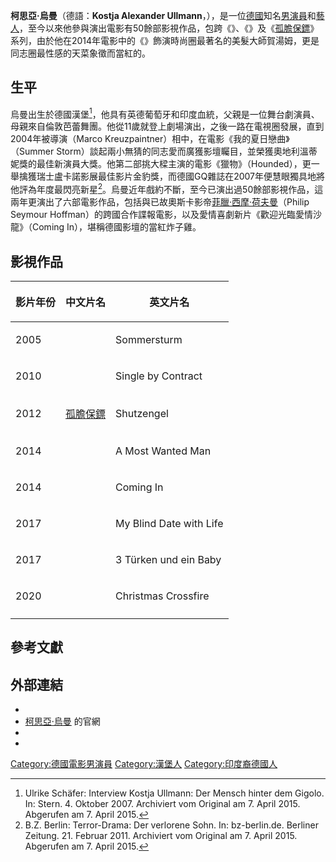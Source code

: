 {{blpsources|time=2016-03-16T10:00:00+00:00}}
{{tone|time=2016-03-16T10:00:00+00:00}}
{{藝人
|姓名 = 柯思亞·烏曼
|民族 = 英德葡萄牙和印度血統
|出生日期 = {{Birth date and age|1984|05|30}}
|代表作=《[[我的夏日戀曲|我的夏日戀曲]]》、《[[諜報風雲|諜報風雲]]》、《[[孤膽保鏢|孤膽保鏢]]》及《[[歡迎光臨愛情沙龍|歡迎光臨愛情沙龍]]》
|網站 = http://www.kostja-ullmann.de/
| type=男演員
|英文名 = Kostja Ullmann
|图片 = File:AV0A0356 Kostja Ullmann (cropped).jpg
|图片尺寸 = 250px
|图片简介 = 柯思亞·烏曼
|国籍 = {{德國}}
|出生地点 = [[德國|德國]][[漢堡|漢堡]]
|职业 = 演员、藝人
|语言 = [[英语|英语]]、[[德語|德語]]
|活跃年代 = 1998年至今
|imdb = 0880518
}}
'''柯思亞·烏曼'''（德語：'''Kostja Alexander Ullmann'''，{{bd|1984年|5月30日}}），是一位[[德國|德國]]知名[[男演員|男演員]]和[[藝人|藝人]]，至今以來他參與演出電影有50餘部影視作品，包跨《{{le|我的夏日戀曲|Summer Storm (2004 film)}}》、《{{le|諜報風雲|A Most Wanted Man (film)}}》及《[[孤膽保鏢|孤膽保鏢]]》系列，由於他在2014年電影中的《{{link-en|歡迎光臨愛情沙龍|Coming In}}》飾演時尚圈最著名的美髮大師賀湯姆，更是同志圈最性感的天菜象徵而當紅的。

==生平==
烏曼出生於德國漢堡<ref> Ulrike Schäfer: Interview Kostja Ullmann: Der Mensch hinter dem Gigolo. In: Stern. 4. Oktober 2007. Archiviert vom Original am 7. April 2015. Abgerufen am 7. April 2015.</ref>，他具有英德葡萄牙和印度血統，父親是一位舞台劇演員、母親來自倫敦芭蕾舞團。他從11歲就登上劇場演出，之後一路在電視圈發展，直到2004年被導演{{le|馬可·克魯玆沛納|Marco Kreuzpaintner}}（Marco Kreuzpaintner）相中，在電影《我的夏日戀曲》（Summer Storm）談起兩小無猜的同志愛而廣獲影壇矚目，並榮獲奧地利溫蒂妮獎的最佳新演員大獎。他第二部挑大樑主演的電影《獵物》（Hounded），更一舉擒獲瑞士盧卡諾影展最佳影片金豹獎，而德國GQ雜誌在2007年便慧眼獨具地將他評為年度最閃亮新星<ref>B.Z. Berlin: Terror-Drama: Der verlorene Sohn. In: bz-berlin.de. Berliner Zeitung. 21. Februar 2011. Archiviert vom Original am 7. April 2015. Abgerufen am 7. April 2015.</ref>。烏曼近年戲約不斷，至今已演出過50餘部影視作品，這兩年更演出了六部電影作品，包括與已故奧斯卡影帝[[菲臘·西摩·荷夫曼|菲臘·西摩·荷夫曼]]（Philip Seymour Hoffman）的跨國合作諜報電影，以及愛情喜劇新片《歡迎光臨愛情沙龍》（Coming In），堪稱德國影壇的當紅炸子雞。

==影視作品==
{| class="wikitable"
|-
! 影片年份 !! 中文片名 !! 英文片名
|-
| 2005|| {{le|我的夏日戀曲|Summer Storm (2004 film)}}|| Sommersturm
|-
| 2010|| {{le|我搖滾戀習曲|Single by Contract}}||Single by Contract
|-
| 2012|| [[孤膽保鏢|孤膽保鏢]] || Shutzengel
|-
| 2014|| {{le|諜報風雲|A Most Wanted Man (film)}} || A Most Wanted Man
|-
| 2014|| {{link-en|歡迎光臨愛情沙龍|Coming In}}|| Coming In
|-
| 2017|| {{link-en|看見5%的奇蹟|My Blind Date with Life}}|| My Blind Date with Life
|-
| 2017|| {{link-en|三人一寶|3 Türken und ein Baby}}||3 Türken und ein Baby
|-
| 2020|| {{link-en|聖誕交鋒|Christmas Crossfire}}||Christmas Crossfire
|-
|}
==參考文獻==
{{Reflist|30em}}

==外部連結==
{{Commonscat|Kostja Ullmann}}
*{{IMDb name|0880518}}
*[http://www.kostja-ullmann.de/ 柯思亞·烏曼] {{Wayback|url=http://www.kostja-ullmann.de/ |date=20210218131509 }}的官網
*{{twitter|kostjaullmann}}
*{{instagram|kostjaullmann_official}}

{{Authority control}}
{{DEFAULTSORT:Ullmann, Kostja}}
[[Category:德國電影男演員|Category:德國電影男演員]]
[[Category:漢堡人|Category:漢堡人]]
[[Category:印度裔德國人|Category:印度裔德國人]]